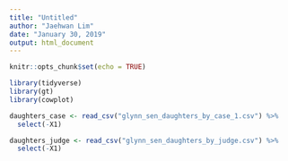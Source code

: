 ```yaml
---
title: "Untitled"
author: "Jaehwan Lim"
date: "January 30, 2019"
output: html_document
---
```


```r
knitr::opts_chunk$set(echo = TRUE)
```

```r
library(tidyverse)
library(gt)
library(cowplot)

daughters_case <- read_csv("glynn_sen_daughters_by_case_1.csv") %>% 
  select(-X1)

daughters_judge <- read_csv("glynn_sen_daughters_by_judge.csv") %>% 
  select(-X1)

  
```

